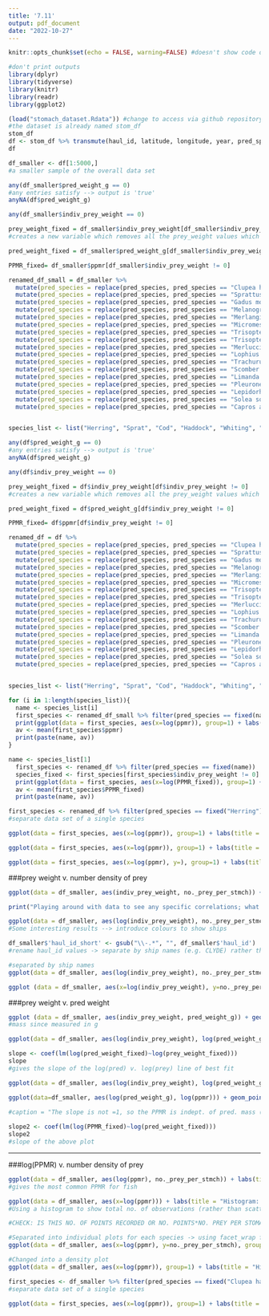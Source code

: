 ```yaml
---
title: '7.11'
output: pdf_document
date: "2022-10-27"
---
```


```r
knitr::opts_chunk$set(echo = FALSE, warning=FALSE) #doesn't show code or error messages in knit
```

```r
#don't print outputs
library(dplyr)
library(tidyverse) 
library(knitr)
library(readr)
library(ggplot2)
```

```r
(load("stomach_dataset.Rdata")) #change to access via github repository
#the dataset is already named stom_df
stom_df
df <- stom_df %>% transmute(haul_id, latitude, longitude, year, pred_species, pred_weight_g, pred_length_cm, prey_species, prey_type = prey_funcgrp, indiv_prey_weight = prey_ind_weight_g, no._prey_per_stmch = prey_count / n_stomachs, ppmr) 
df
```

```r
df_smaller <- df[1:5000,]
#a smaller sample of the overall data set

any(df_smaller$pred_weight_g == 0)
#any entries satisfy --> output is 'true'
anyNA(df$pred_weight_g)

any(df_smaller$indiv_prey_weight == 0)

prey_weight_fixed = df_smaller$indiv_prey_weight[df_smaller$indiv_prey_weight != 0]
#creates a new variable which removes all the prey_weight values which = 0

pred_weight_fixed = df_smaller$pred_weight_g[df_smaller$indiv_prey_weight != 0]

PPMR_fixed= df_smaller$ppmr[df_smaller$indiv_prey_weight != 0]

renamed_df_small = df_smaller %>% 
  mutate(pred_species = replace(pred_species, pred_species == "Clupea harengus", "Herring")) %>% 
  mutate(pred_species = replace(pred_species, pred_species == "Sprattus sprattus", "Sprat")) %>%
  mutate(pred_species = replace(pred_species, pred_species == "Gadus morhua", "Cod")) %>% 
  mutate(pred_species = replace(pred_species, pred_species == "Melanogrammus aeglefinus", "Haddock")) %>% 
  mutate(pred_species = replace(pred_species, pred_species == "Merlangius merlangus", "Whiting")) %>%
  mutate(pred_species = replace(pred_species, pred_species == "Micromesistius poutassou", "Blue Whiting")) %>%
  mutate(pred_species = replace(pred_species, pred_species == "Trisopterus esmarkii", "Norway Pout")) %>%
  mutate(pred_species = replace(pred_species, pred_species == "Trisopterus minutus", "Poor Cod")) %>%
  mutate(pred_species = replace(pred_species, pred_species == "Merluccius merluccius", "European Hake")) %>%
  mutate(pred_species = replace(pred_species, pred_species == "Lophius piscatorius", "Monkfish")) %>%
  mutate(pred_species = replace(pred_species, pred_species == "Trachurus trachurus", "Horse Mackerel")) %>%
  mutate(pred_species = replace(pred_species, pred_species == "Scomber scombrus", "Mackerel")) %>%
  mutate(pred_species = replace(pred_species, pred_species == "Limanda limanda", "Common Dab")) %>%
  mutate(pred_species = replace(pred_species, pred_species == "Pleuronectes platessa", "Plaice")) %>%
  mutate(pred_species = replace(pred_species, pred_species == "Lepidorhombus whiffiagonis", "Megrim")) %>%
  mutate(pred_species = replace(pred_species, pred_species == "Solea solea", "Sole")) %>% 
  mutate(pred_species = replace(pred_species, pred_species == "Capros apers", "Boarfish"))


species_list <- list("Herring", "Sprat", "Cod", "Haddock", "Whiting", "Blue Whiting", "Norway Pout", "Poor Cod", "European Hake", "Monkfish", "Horse Mackerel", "Mackerel", "Common Dab", "Plaice", "Megrim", "Sole", "Boarfish")
```

```r
any(df$pred_weight_g == 0)
#any entries satisfy --> output is 'true'
anyNA(df$pred_weight_g)

any(df$indiv_prey_weight == 0)

prey_weight_fixed = df$indiv_prey_weight[df$indiv_prey_weight != 0]
#creates a new variable which removes all the prey_weight values which = 0

pred_weight_fixed = df$pred_weight_g[df$indiv_prey_weight != 0]

PPMR_fixed= df$ppmr[df$indiv_prey_weight != 0]

renamed_df = df %>% 
  mutate(pred_species = replace(pred_species, pred_species == "Clupea harengus", "Herring")) %>% 
  mutate(pred_species = replace(pred_species, pred_species == "Sprattus sprattus", "Sprat")) %>%
  mutate(pred_species = replace(pred_species, pred_species == "Gadus morhua", "Cod")) %>% 
  mutate(pred_species = replace(pred_species, pred_species == "Melanogrammus aeglefinus", "Haddock")) %>% 
  mutate(pred_species = replace(pred_species, pred_species == "Merlangius merlangus", "Whiting")) %>%
  mutate(pred_species = replace(pred_species, pred_species == "Micromesistius poutassou", "Blue Whiting")) %>%
  mutate(pred_species = replace(pred_species, pred_species == "Trisopterus esmarkii", "Norway Pout")) %>%
  mutate(pred_species = replace(pred_species, pred_species == "Trisopterus minutus", "Poor Cod")) %>%
  mutate(pred_species = replace(pred_species, pred_species == "Merluccius merluccius", "European Hake")) %>%
  mutate(pred_species = replace(pred_species, pred_species == "Lophius piscatorius", "Monkfish")) %>%
  mutate(pred_species = replace(pred_species, pred_species == "Trachurus trachurus", "Horse Mackerel")) %>%
  mutate(pred_species = replace(pred_species, pred_species == "Scomber scombrus", "Mackerel")) %>%
  mutate(pred_species = replace(pred_species, pred_species == "Limanda limanda", "Common Dab")) %>%
  mutate(pred_species = replace(pred_species, pred_species == "Pleuronectes platessa", "Plaice")) %>%
  mutate(pred_species = replace(pred_species, pred_species == "Lepidorhombus whiffiagonis", "Megrim")) %>%
  mutate(pred_species = replace(pred_species, pred_species == "Solea solea", "Sole")) %>% 
  mutate(pred_species = replace(pred_species, pred_species == "Capros apers", "Boarfish"))


species_list <- list("Herring", "Sprat", "Cod", "Haddock", "Whiting", "Blue Whiting", "Norway Pout", "Poor Cod", "European Hake", "Monkfish", "Horse Mackerel", "Mackerel", "Common Dab", "Plaice", "Megrim", "Sole", "Boarfish")
```

\newpage

```r

for (i in 1:length(species_list)){
  name <- species_list[i]
  first_species <- renamed_df_small %>% filter(pred_species == fixed(name))
  print(ggplot(data = first_species, aes(x=log(ppmr)), group=1) + labs(title = name, x="log(PPMR)", y="No. density of observations by number") + geom_density(colour="red") + theme(plot.title = element_text(size=15)))
  av <- mean(first_species$ppmr)
  print(paste(name, av))
}

name <- species_list[1]
  first_species <- renamed_df %>% filter(pred_species == fixed(name))
  species_fixed <- first_species[first_species$indiv_prey_weight != 0]
  print(ggplot(data = first_species, aes(x=log(PPMR_fixed)), group=1) + labs(title = name, x="log(PPMR)", y="No. density of observations by number") + geom_density(colour="red") + theme(plot.title = element_text(size=15)))
  av <- mean(first_species$PPMR_fixed)
  print(paste(name, av))

```  


```r
first_species <- renamed_df %>% filter(pred_species == fixed("Herring"))
#separate data set of a single species

ggplot(data = first_species, aes(x=log(ppmr)), group=1) + labs(title = "Histogram: log(PPMR) v. no. of observations: Herring", x="log(PPMR)", y="No. observations") + geom_histogram(binwidth=.5, colour="white") + theme(plot.title = element_text(size=15))

ggplot(data = first_species, aes(x=log(ppmr)), group=1) + labs(title = "Density plot: log(PPMR) v. no. density of observations: Herring", x="log(PPMR)", y="No. density of observations") + geom_density(colour="red") + theme(plot.title = element_text(size=15))

ggplot(data = first_species, aes(x=log(ppmr), y=), group=1) + labs(title = "Density plot: log(PPMR) v. no. density of observations: Herring", x="log(PPMR)", y="Biomass") + geom_density(colour="red") + theme(plot.title = element_text(size=15))

```


\newpage

###prey weight v. number density of prey

```r
ggplot(data = df_smaller, aes(indiv_prey_weight, no._prey_per_stmch)) + labs(title = "prey weight v. number of prey per stomach", x="prey weight (g)", y="No. of prey per predator stomach", , caption = "Playing around with data to see any specific correlations; what is the distribution of the weight of prey recorded") + geom_point(size=0.75)

print("Playing around with data to see any specific correlations; what is the distribution of the weight of prey recorded")

ggplot(data = df_smaller, aes(log(indiv_prey_weight), no._prey_per_stmch)) + labs(title = "log(prey weight) v. number of prey per predator stomach", x="log(prey weight)", y="No. of prey", caption = "Identifying any 'interesting' looking outputs") + geom_point(size=0.5)
#Some interesting results --> introduce colours to show ships  

df_smaller$'haul_id_short' <- gsub("\\-.*", "", df_smaller$'haul_id')
#rename haul_id values -> separate by ship names (e.g. CLYDE) rather than complete id (e.g. CLYDE-1935-6)

#separated by ship names
ggplot(data = df_smaller, aes(log(indiv_prey_weight), no._prey_per_stmch, colour=haul_id_short)) + labs(title = "log(prey weight) v. number of prey per stomach - separate ship names", x="log(prey weight)", y="No.of prey", caption = "Identifying the data points by the boats they were sampled by; shows data lying on a surprsingly nice curve for one of the boats") + geom_point(size=0.5) + theme(plot.title = element_text(size=10))

ggplot (data = df_smaller, aes(x=log(indiv_prey_weight), y=no._prey_per_stmch)) + labs(title = "log(prey weight) v. number of prey per stomach", x="log(prey weight)", y="No. prey per stomach", caption="Separating the graph for each boat to identify any specifically suspicious data points: note y prop. to e^-x relation for END04, lots of observations for single weights for LANCELOT; lots of the same no. of fish observations for BULLEN") + geom_point(size=.2, colour="red") + facet_wrap(~haul_id_short, scale="free_y") + theme(strip.text = element_text(size = 5))

```

\newpage

###prey weight v. pred weight

```r
ggplot (data = df_smaller, aes(indiv_prey_weight, pred_weight_g)) + geom_point(size=0.5) + labs(title = "Predator v. prey mass plot", x="Prey mass (g)", y="Predator mass (g)", caption="Attempting to find a link between the predator mass and the prey mass") 
#mass since measured in g

ggplot(data = df_smaller, aes(log(indiv_prey_weight), log(pred_weight_g))) + geom_point(size=0.5) + labs(title = "log(Predator mass) v. log(prey mass) plot", x="log(Prey mass)", y="log(Predator mass)", caption = "Using log() to see proportionality of the axes, slope of added line should = PPMR") + stat_smooth (method='lm', se=FALSE)

slope <- coef(lm(log(pred_weight_fixed)~log(prey_weight_fixed)))
slope
#gives the slope of the log(pred) v. log(prey) line of best fit

ggplot(data = df_smaller, aes(log(indiv_prey_weight), log(pred_weight_g))) + labs(title = "log(pred. mass) v. log(prey mass) separated by predator species", x="log(prey mass)", y="log(pred. mass)", caption = "Looking to find correlation between the masses for each individual species; the slope should intersect the y-axis at 0, else our idea for PPMR calculation (pred mass is prop. to prey mass) is incorrect.") + geom_point(size=0.2) + facet_wrap(~pred_species, scale="free_y", ncol=3) + theme(strip.text = element_text(size = 2))

ggplot(data=df_smaller, aes(log(pred_weight_g), log(ppmr))) + geom_point(size=0.5) + labs(title = "log(pred mass) v. log(ppmr) plot", x="log(Pred mass)", y="log(PPMR)") + stat_smooth (method='lm', se=FALSE)
                                                                                           
#caption = "The slope is not =1, so the PPMR is indept. of pred. mass (as desired)")                      

slope2 <- coef(lm(log(PPMR_fixed)~log(pred_weight_fixed)))
slope2
#slope of the above plot
```

-----
###log(PPMR) v. number density of prey

```r

ggplot(data = df_smaller, aes(log(ppmr), no._prey_per_stmch)) + labs(title = "Scatter plot: log(PPMR) v. no. of prey per stomach", x="log(PPMR)", y="no. prey per stomach", caption = "Trying to find the most common PPMR over all the fish") + geom_point(size=0.5)
#gives the most common PPMR for fish

ggplot(data = df_smaller, aes(x=log(ppmr))) + labs(title = "Histogram: log(PPMR) v. number of observations", x="log(PPMR)", y="No. observations", caption = "no. observation for each value of log(PPMR), i.e. seeing more clearly what the most common PPMR is across all fish species") + geom_histogram(binwidth=.5, colour="black", fill="white")
#Using a histogram to show total no. of observations (rather than scatter plots)

#CHECK: IS THIS NO. OF POINTS RECORDED OR NO. POINTS*NO. PREY PER STOMACH

#Separated into individual plots for each species -> using facet_wrap for the variable (pred_species)
ggplot(data = df_smaller, aes(x=log(ppmr), y=no._prey_per_stmch), group=1) + labs(title = "Scatter plot: log(PPMR) v. number density of prey separated by species", x="log(PPMR)", y="No. prey per stomach", caption = "looking for the most common PPMR for each individual species") + geom_point(size=0.2, colour="red") + facet_wrap(~pred_species, scale="free_y", ncol=3) + theme(strip.text = element_text(size = 5))

#Changed into a density plot
ggplot(data = df_smaller, aes(x=log(ppmr)), group=1) + labs(title = "Histogram: log(PPMR) v. number of observations, separated by species", x="log(PPMR)", y="No. observations", caption = "same idea as above but using a histogram to show most common PPMR per species in a clearer way - the most common should be the one with the single largest bar") + geom_histogram(binwidth=.5, colour="blue", fill="white") + facet_wrap(~pred_species, scale="free_y") + theme(strip.text = element_text(size = 5))

first_species <- df_smaller %>% filter(pred_species == fixed("Clupea harengus"))
#separate data set of a single species

ggplot(data = first_species, aes(x=log(ppmr)), group=1) + labs(title = "Histogram: log(PPMR) v. no. of observations: Clupea harengus", x="log(PPMR)", y="No. observations") + geom_histogram(binwidth=.5, colour="black", fill="white") + theme(plot.title = element_text(size=15))
```

